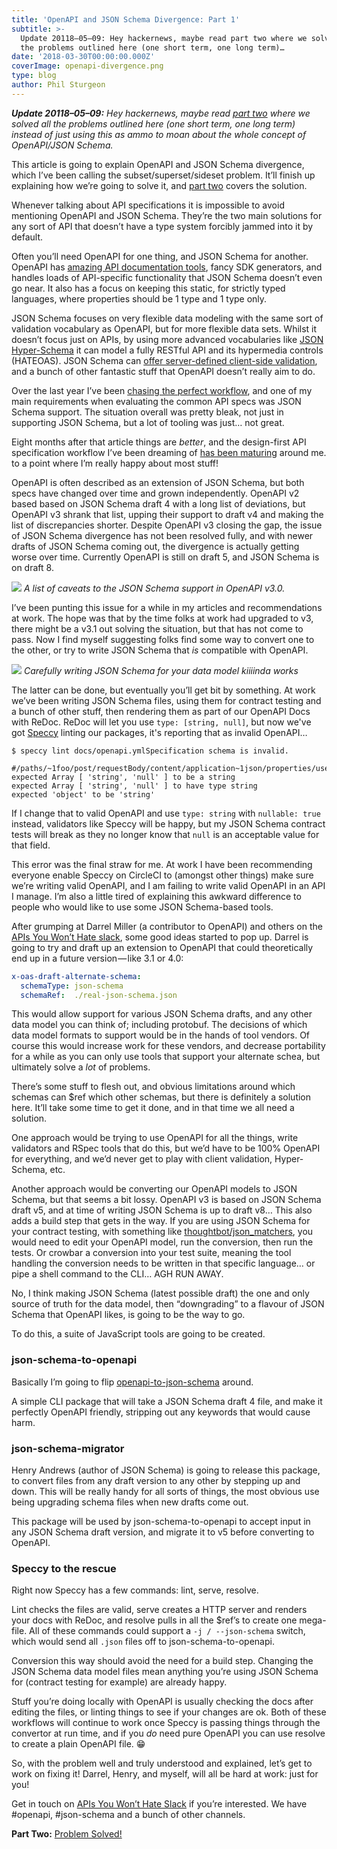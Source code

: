 ```yaml
---
title: 'OpenAPI and JSON Schema Divergence: Part 1'
subtitle: >-
  Update 20118–05–09: Hey hackernews, maybe read part two where we solved all
  the problems outlined here (one short term, one long term)…
date: '2018-03-30T00:00:00.000Z'
coverImage: openapi-divergence.png
type: blog
author: Phil Sturgeon
---
```


_**Update 20118–05–09:** Hey hackernews, maybe read_ [_part two_](https://blog.apisyouwonthate.com/openapi-and-json-schema-divergence-part-2-52e282e06a05) _where we solved all the problems outlined here (one short term, one long term) instead of just using this as ammo to moan about the whole concept of OpenAPI/JSON Schema._

This article is going to explain OpenAPI and JSON Schema divergence, which I’ve
been calling the subset/superset/sideset problem. It’ll finish up explaining how
we’re going to solve it, and [part
two](https://blog.apisyouwonthate.com/openapi-and-json-schema-divergence-part-2-52e282e06a05)
covers the solution.

Whenever talking about API specifications it is impossible to avoid mentioning
OpenAPI and JSON Schema. They’re the two main solutions for any sort of API that
doesn’t have a type system forcibly jammed into it by default.

Often you’ll need OpenAPI for one thing, and JSON Schema for another. OpenAPI
has [amazing API documentation
tools](https://blog.apisyouwonthate.com/turning-contracts-into-beautiful-documentation-deac7013af18),
fancy SDK generators, and handles loads of API-specific functionality that JSON
Schema doesn’t even go near. It also has a focus on keeping this static, for
strictly typed languages, where properties should be 1 type and 1 type only.

JSON Schema focuses on very flexible data modeling with the same sort of
validation vocabulary as OpenAPI, but for more flexible data sets. Whilst it
doesn’t focus just on APIs, by using more advanced vocabularies like [JSON
Hyper-Schema](https://blog.apisyouwonthate.com/getting-started-with-json-hyper-schema-184775b91f)
it can model a fully RESTful API and its hypermedia controls (HATEOAS). JSON
Schema can [offer server-defined client-side
validation](https://blog.apisyouwonthate.com/the-many-amazing-uses-of-json-schema-client-side-validation-c78a11fbde45),
and a bunch of other fantastic stuff that OpenAPI doesn’t really aim to do.

Over the last year I’ve been [chasing the perfect
workflow](https://philsturgeon.uk/api/2017/07/20/my-vision-for-a-perfect-world-in-api-specification/),
and one of my main requirements when evaluating the common API specs was JSON
Schema support. The situation overall was pretty bleak, not just in supporting
JSON Schema, but a lot of tooling was just… not great.

Eight months after that article things are _better_, and the design-first API
specification workflow I’ve been dreaming of [has been
maturing](https://philsturgeon.uk/api/2018/03/01/api-specification-workflow-matures/)
around me. to a point where I’m really happy about most stuff!

OpenAPI is often described as an extension of JSON Schema, but both specs have
changed over time and grown independently. OpenAPI v2 based based on JSON Schema
draft 4 with a long list of deviations, but OpenAPI v3 shrank that list, upping
their support to draft v4 and making the list of discrepancies shorter. Despite
OpenAPI v3 closing the gap, the issue of JSON Schema divergence has not been
resolved fully, and with newer drafts of JSON Schema coming out, the divergence
is actually getting worse over time. Currently OpenAPI is still on draft 5, and
JSON Schema is on draft 8.

![](https://cdn-images-1.medium.com/max/800/0*uyN5ZTQ5gxmp-Fso.png)
_A list of caveats to the JSON Schema support in OpenAPI v3.0._

I’ve been punting this issue for a while in my articles and recommendations at
work. The hope was that by the time folks at work had upgraded to v3, there
might be a v3.1 out solving the situation, but that has not come to pass. Now I
find myself suggesting folks find some way to convert one to the other, or try
to write JSON Schema that _is_ compatible with OpenAPI.

![](https://cdn-images-1.medium.com/max/800/0*hijIL-3Xa5EFZ783.png)
_Carefully writing JSON Schema for your data model kiiiinda works_

The latter can be done, but eventually you’ll get bit by something. At work
we’ve been writing JSON Schema files, using them for contract testing and a
bunch of other stuff, then rendering them as part of our OpenAPI Docs with
ReDoc. ReDoc will let you use `type: [string, null]`, but now we've got
[Speccy](https://github.com/wework/speccy) linting our packages, it's reporting
that as invalid OpenAPI…

```
$ speccy lint docs/openapi.ymlSpecification schema is invalid.

#/paths/~1foo/post/requestBody/content/application~1json/properties/user_uuid
expected Array [ 'string', 'null' ] to be a string
expected Array [ 'string', 'null' ] to have type string
expected 'object' to be 'string'
```

If I change that to valid OpenAPI and use `type: string` with `nullable: true`
instead, validators like Speccy will be happy, but my JSON Schema contract tests
will break as they no longer know that `null` is an acceptable value for that
field.

This error was the final straw for me. At work I have been recommending everyone
enable Speccy on CircleCI to (amongst other things) make sure we’re writing
valid OpenAPI, and I am failing to write valid OpenAPI in an API I manage. I’m
also a little tired of explaining this awkward difference to people who would
like to use some JSON Schema-based tools.

After grumping at Darrel Miller (a contributor to OpenAPI) and others on the
[APIs You Won’t Hate slack](https://slack.apisyouwonthate.com/), some good ideas
started to pop up. Darrel is going to try and draft up an extension to OpenAPI
that could theoretically end up in a future version — like 3.1 or 4.0:

``` yaml
x-oas-draft-alternate-schema:
  schemaType: json-schema
  schemaRef:  ./real-json-schema.json
```

This would allow support for various JSON Schema drafts, and any other data
model you can think of; including protobuf. The decisions of which data model
formats to support would be in the hands of tool vendors. Of course this would
increase work for these vendors, and decrease portability for a while as you can
only use tools that support your alternate schea, but ultimately solve a _lot_
of problems.

There’s some stuff to flesh out, and obvious limitations around which schemas
can $ref which other schemas, but there is definitely a solution here. It’ll
take some time to get it done, and in that time we all need a solution.

One approach would be trying to use OpenAPI for all the things, write validators
and RSpec tools that do this, but we’d have to be 100% OpenAPI for everything,
and we’d never get to play with client validation, Hyper-Schema, etc.

Another approach would be converting our OpenAPI models to JSON Schema, but that
seems a bit lossy. OpenAPI v3 is based on JSON Schema draft v5, and at time of
writing JSON Schema is up to draft v8… This also adds a build step that gets in
the way. If you are using JSON Schema for your contract testing, with something
like [thoughtbot/json\_matchers](https://github.com/thoughtbot/json_matchers),
you would need to edit your OpenAPI model, run the conversion, then run the
tests. Or crowbar a conversion into your test suite, meaning the tool handling
the conversion needs to be written in that specific language… or pipe a shell
command to the CLI… AGH RUN AWAY.

No, I think making JSON Schema (latest possible draft) the one and only source
of truth for the data model, then “downgrading” to a flavour of JSON Schema that
OpenAPI likes, is going to be the way to go.

To do this, a suite of JavaScript tools are going to be created.

### json-schema-to-openapi

Basically I’m going to flip [openapi-to-json-schema](https://github.com/mikunn/openapi-schema-to-json-schema) around.

A simple CLI package that will take a JSON Schema draft 4 file, and make it
perfectly OpenAPI friendly, stripping out any keywords that would cause harm.

### json-schema-migrator

Henry Andrews (author of JSON Schema) is going to release this package, to
convert files from any draft version to any other by stepping up and down. This
will be really handy for all sorts of things, the most obvious use being
upgrading schema files when new drafts come out.

This package will be used by json-schema-to-openapi to accept input in any JSON
Schema draft version, and migrate it to v5 before converting to OpenAPI.

### Speccy to the rescue

Right now Speccy has a few commands: lint, serve, resolve.

Lint checks the files are valid, serve creates a HTTP server and renders your
docs with ReDoc, and resolve pulls in all the $ref’s to create one mega-file.
All of these commands could support a `-j / --json-schema` switch, which would
send all `.json` files off to json-schema-to-openapi.

Conversion this way should avoid the need for a build step. Changing the JSON
Schema data model files mean anything you’re using JSON Schema for (contract
testing for example) are already happy.

Stuff you’re doing locally with OpenAPI is usually checking the docs after
editing the files, or linting things to see if your changes are ok. Both of
these workflows will continue to work once Speccy is passing things through the
convertor at run time, and if you _do_ need pure OpenAPI you can use resolve to
create a plain OpenAPI file. 😁

So, with the problem well and truly understood and explained, let’s get to work
on fixing it! Darrel, Henry, and myself, will all be hard at work: just for you!

Get in touch on [APIs You Won’t Hate Slack](https://slack.apisyouwonthate.com/)
if you’re interested. We have #openapi, #json-schema and a bunch of other
channels.

**Part Two:** [Problem
Solved!](https://blog.apisyouwonthate.com/openapi-and-json-schema-divergence-part-2-52e282e06a05)